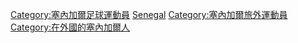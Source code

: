 [[Category:塞內加爾足球運動員|Category:塞內加爾足球運動員]]
[[Category:各國旅外足球運動員|Senegal]]
[[Category:塞內加爾旅外運動員|Category:塞內加爾旅外運動員]]
[[Category:在外國的塞內加爾人|Category:在外國的塞內加爾人]]